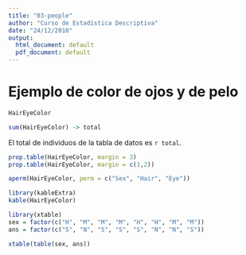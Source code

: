 ```yaml
---
title: "03-people"
author: "Curso de Estadística Descriptiva"
date: "24/12/2018"
output:
  html_document: default
  pdf_document: default
---
```


# Ejemplo de color de ojos y de pelo

```r
HairEyeColor

sum(HairEyeColor) -> total
```

El total de individuos de la tabla de datos es `r total`.

```r
prop.table(HairEyeColor, margin = 3)
prop.table(HairEyeColor, margin = c(1,2))
```

```r
aperm(HairEyeColor, perm = c("Sex", "Hair", "Eye"))
```

```r
library(kableExtra)
kable(HairEyeColor)
```

```r
library(xtable)
sex = factor(c("H", "M", "M", "M", "H", "H", "M", "M"))
ans = factor(c("S", "N", "S", "S", "S", "N", "N", "S"))

xtable(table(sex, ans))
```

